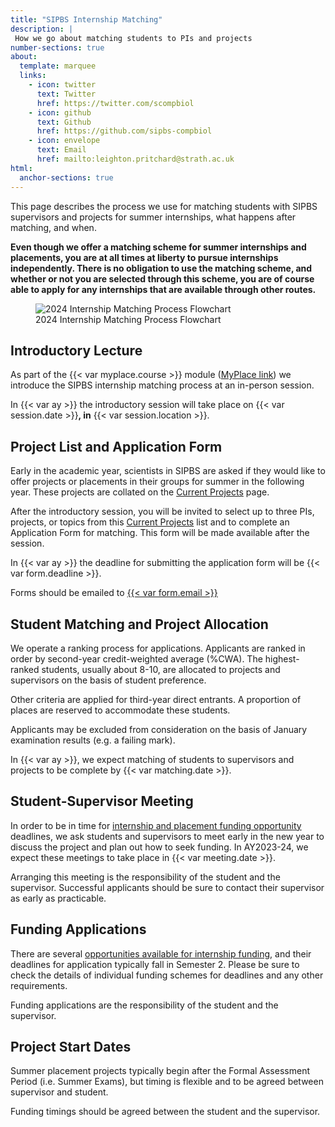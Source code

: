 ```yaml
---
title: "SIPBS Internship Matching"
description: |
 How we go about matching students to PIs and projects
number-sections: true
about:
  template: marquee
  links:
    - icon: twitter
      text: Twitter
      href: https://twitter.com/scompbiol
    - icon: github
      text: Github
      href: https://github.com/sipbs-compbiol
    - icon: envelope
      text: Email
      href: mailto:leighton.pritchard@strath.ac.uk
html:
  anchor-sections: true
---
```


This page describes the process we use for matching students with SIPBS supervisors and projects for summer internships, what happens after matching, and when.

::: callout-important
**Even though we offer a matching scheme for summer internships and placements, you are at all times at liberty to pursue internships independently. There is no obligation to use the matching scheme, and whether or not you are selected through this scheme, you are of course able to apply for any internships that are available through other routes.**
:::

![2024 Internship Matching Process Flowchart](./assets/images/2024_internship_flowchart.png)

## Introductory Lecture

As part of the {{< var myplace.course >}} module ([MyPlace link](%7B%7B%3C%20var%20myplace.link%20%3E%7D%7D)) we introduce the SIPBS internship matching process at an in-person session.

::: callout-note
In {{< var ay >}} the introductory session will take place on {{< var session.date >}}**, in** {{< var session.location >}}.
:::

## Project List and Application Form

Early in the academic year, scientists in SIPBS are asked if they would like to offer projects or placements in their groups for summer in the following year. These projects are collated on the [Current Projects](%7B%7B%3C%20var%20projects.current%20%3E%7D%7D) page.

After the introductory session, you will be invited to select up to three PIs, projects, or topics from this [Current Projects](%7B%7B%3C%20var%20projects.current%20%3E%7D%7D) list and to complete an Application Form for matching. This form will be made available after the session.

::: callout-warning
In {{< var ay >}} the deadline for submitting the application form will be {{< var form.deadline >}}.

Forms should be emailed to [{{< var form.email >}}](mailto:%7B%7B%3C%20var%20form.email%20%3E%7D%7D)
:::

## Student Matching and Project Allocation

We operate a ranking process for applications. Applicants are ranked in order by second-year credit-weighted average (%CWA). The highest-ranked students, usually about 8-10, are allocated to projects and supervisors on the basis of student preference.

::: callout-note
Other criteria are applied for third-year direct entrants. A proportion of places are reserved to accommodate these students.
:::

::: callout-warning
Applicants may be excluded from consideration on the basis of January examination results (e.g. a failing mark).
:::

In {{< var ay >}}, we expect matching of students to supervisors and projects to be complete by {{< var matching.date >}}.

## Student-Supervisor Meeting

In order to be in time for [internship and placement funding opportunity](./external_funding.qmd) deadlines, we ask students and supervisors to meet early in the new year to discuss the project and plan out how to seek funding. In AY2023-24, we expect these meetings to take place in {{< var meeting.date >}}.

::: callout-important
Arranging this meeting is the responsibility of the student and the supervisor. Successful applicants should be sure to contact their supervisor as early as practicable.
:::

## Funding Applications

There are several [opportunities available for internship funding](./external_funding.qmd), and their deadlines for application typically fall in Semester 2. Please be sure to check the details of individual funding schemes for deadlines and any other requirements.

::: callout-important
Funding applications are the responsibility of the student and the supervisor.
:::

## Project Start Dates

Summer placement projects typically begin after the Formal Assessment Period (i.e. Summer Exams), but timing is flexible and to be agreed between supervisor and student.

::: callout-important
Funding timings should be agreed between the student and the supervisor.
:::
